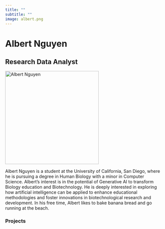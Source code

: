 ```yaml
---
title: ""
subtitle: ""
image: albert.png
---
```


# Albert Nguyen

## Research Data Analyst

![](albert.png){alt="Albert Nguyen" align="middle" height="300"}

Albert Nguyen is a student at the University of California, San Diego, where he is pursuing a degree in Human Biology with a minor in Computer Science. Albert's interest is in the potential of Generative AI to transform Biology education and Biotechnology. He is deeply interested in exploring how artificial intelligence can be applied to enhance educational methodologies and foster innovations in biotechnological research and development. In his free time, Albert likes to bake banana bread and go running at the beach.

### Projects

